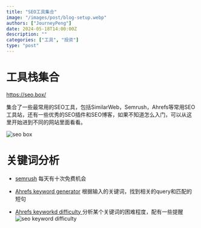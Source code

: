 ```yaml
---
title: "SEO工具集合"
image: "/images/post/blog-setup.webp"
authors: ["JourneyPeng"]
date: 2024-05-18T14:00:00Z
description: ""
categories: ["工具", "投资"]
type: "post"
---
```


# 工具栈集合
https://seo.box/

集合了一些最常用的SEO工具，包括SimilarWeb，Semrush，Ahrefs等常用SEO工具站，还有一些优秀的SEO插件和SEO博客，如果不知道怎么入门，可以从这里开始进到不同的网站里面看看。

![seo box](/images/post/seo-box.png)

# 关键词分析
- [semrush](https://www.semrush.com/analytics/keywordoverview) 每天有十次免费机会

- [Ahrefs keyword generator](https://ahrefs.com/keyword-generator/) 根据输入的关键词，找到相关的query和匹配的短句

- [Ahrefs keyworkd difficulty ](https://ahrefs.com/keyword-difficulty) 分析某个关键词的困难程度，配有一些提醒
![seo keyword difficulty](/images/post/seo-keyword-difficulty.png)
